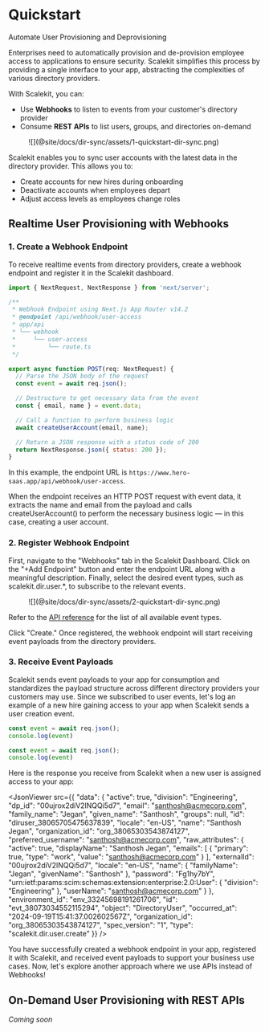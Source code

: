 
# Quickstart
<Subtitle>Automate User Provisioning and Deprovisioning</Subtitle>

Enterprises need to automatically provision and de-provision employee access to applications to ensure security. Scalekit simplifies this process by providing a single interface to your app, abstracting the complexities of various directory providers.

With Scalekit, you can:
- Use **Webhooks** to listen to events from your customer's directory provider
- Consume **REST APIs** to list users, groups, and directories on-demand

<figure className="width-75">
![](@site/docs/dir-sync/assets/1-quickstart-dir-sync.png)
<figcaption></figcaption>
</figure>

Scalekit enables you to sync user accounts with the latest data in the directory provider. This allows you to:
- Create accounts for new hires during onboarding
- Deactivate accounts when employees depart
- Adjust access levels as employees change roles

## Realtime User Provisioning with Webhooks

### 1. Create a Webhook Endpoint

To receive realtime events from directory providers, create a webhook endpoint and register it in the Scalekit dashboard.

<Tabs groupId="tech-stack" queryString>
<TabItem value="nodejs" label="Next.js">

```javascript showLineNumbers
import { NextRequest, NextResponse } from 'next/server';

/**
 * Webhook Endpoint using Next.js App Router v14.2
 * @endpoint /api/webhook/user-access
 * app/api
 * └── webhook
 *     └── user-access
 *         └── route.ts
 */

export async function POST(req: NextRequest) {
  // Parse the JSON body of the request
  const event = await req.json();

  // Destructure to get necessary data from the event
  const { email, name } = event.data;

  // Call a function to perform business logic
  await createUserAccount(email, name);

  // Return a JSON response with a status code of 200
  return NextResponse.json({ status: 200 });
}
```

</TabItem>
</Tabs>

In this example, the endpoint URL is  `https://www.hero-saas.app/api/webhook/user-access`.

When the endpoint receives an HTTP POST request with event data, it extracts the name and email from the payload and calls <SimpleCode>createUserAccount()</SimpleCode> to perform the necessary business logic — in this case, creating a user account.

### 2. Register Webhook Endpoint

First, navigate to the "Webhooks" tab in the Scalekit Dashboard. Click on the "+Add Endpoint" button and enter the endpoint URL along with a meaningful description. Finally, select the desired event types, such as <SimpleCode>scalekit.dir.user.*</SimpleCode>, to subscribe to the relevant events.

<figure className="width-75">
  ![](@site/docs/dir-sync/assets/2-quickstart-dir-sync.png)
</figure>


Refer to the [API reference](/apis#tag/Webhooks) for the list of all available event types.

Click "Create." Once registered, the webhook endpoint will start receiving event payloads from the directory providers.

### 3. Receive Event Payloads

Scalekit sends event payloads to your app for consumption and standardizes the payload structure across different directory providers your customers may use. Since we subscribed to user events, let's log an example of a new hire gaining access to your app when Scalekit sends a user creation event.

<Tabs groupId="tech-stack" queryString>
<TabItem value="nextjs" label="Next.js">

```javascript showLineNumbers
const event = await req.json();
console.log(event)
```

</TabItem>

<TabItem value="nodejs" label="Node.js">

```javascript showLineNumbers
const event = await req.json();
console.log(event)
```

</TabItem>
</Tabs>

Here is the response you receive from Scalekit when a new user is assigned access to your app:

<CodeWithHeader title="User Creation Event Payload">


<JsonViewer src={{
  "data": {
    "active": true,
    "division": "Engineering",
    "dp_id": "00ujrox2diV2lNQQi5d7",
    "email": "santhosh@acmecorp.com",
    "family_name": "Jegan",
    "given_name": "Santhosh",
    "groups": null,
    "id": "diruser_38065705475637839",
    "locale": "en-US",
    "name": "Santhosh Jegan",
    "organization_id": "org_38065303543874127",
    "preferred_username": "santhosh@acmecorp.com",
    "raw_attributes": {
      "active": true,
      "displayName": "Santhosh Jegan",
      "emails": [
        { "primary": true, "type": "work", "value": "santhosh@acmecorp.com" }
      ],
      "externalId": "00ujrox2diV2lNQQi5d7",
      "locale": "en-US",
      "name": { "familyName": "Jegan", "givenName": "Santhosh" },
      "password": "Fg1hy7bY",
      "urn:ietf:params:scim:schemas:extension:enterprise:2.0:User": {
        "division": "Engineering"
      },
      "userName": "santhosh@acmecorp.com"
    }
  },
  "environment_id": "env_33245698191261706",
  "id": "evt_38073034552115294",
  "object": "DirectoryUser",
  "occurred_at": "2024-09-19T15:41:37.002602567Z",
  "organization_id": "org_38065303543874127",
  "spec_version": "1",
  "type": "scalekit.dir.user.create"
}} />

</CodeWithHeader>

You have successfully created a webhook endpoint in your app, registered it with Scalekit, and received event payloads to support your business use cases. Now, let's explore another approach where we use APIs instead of Webhooks!

## On-Demand User Provisioning with REST APIs

_Coming soon_